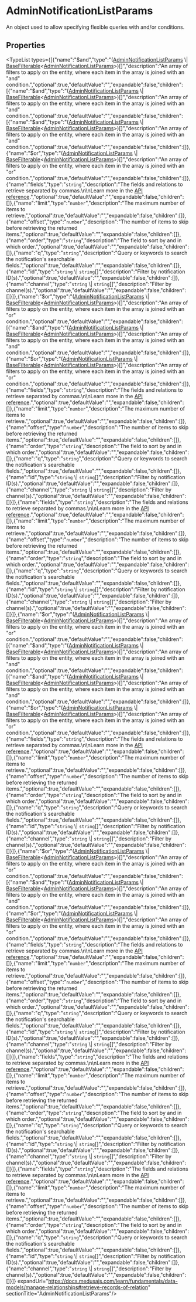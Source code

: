 
# AdminNotificationListParams

An object used to allow specifying flexible queries with and/or conditions.

## Properties

<TypeList types={[{"name":"$and","type":"([AdminNotificationListParams](./page.mdx) \\| [BaseFilterable](../../../DAL/interfaces/types.DAL.BaseFilterable/page.mdx)&#60;[AdminNotificationListParams](./page.mdx)&#62;)[]","description":"An array of filters to apply on the entity, where each item in the array is joined with an \"and\" condition.","optional":true,"defaultValue":"","expandable":false,"children":[{"name":"$and","type":"([AdminNotificationListParams](./page.mdx) \\| [BaseFilterable](../../../DAL/interfaces/types.DAL.BaseFilterable/page.mdx)&#60;[AdminNotificationListParams](./page.mdx)&#62;)[]","description":"An array of filters to apply on the entity, where each item in the array is joined with an \"and\" condition.","optional":true,"defaultValue":"","expandable":false,"children":[{"name":"$and","type":"([AdminNotificationListParams](./page.mdx) \\| [BaseFilterable](../../../DAL/interfaces/types.DAL.BaseFilterable/page.mdx)&#60;[AdminNotificationListParams](./page.mdx)&#62;)[]","description":"An array of filters to apply on the entity, where each item in the array is joined with an \"and\" condition.","optional":true,"defaultValue":"","expandable":false,"children":[]},{"name":"$or","type":"([AdminNotificationListParams](./page.mdx) \\| [BaseFilterable](../../../DAL/interfaces/types.DAL.BaseFilterable/page.mdx)&#60;[AdminNotificationListParams](./page.mdx)&#62;)[]","description":"An array of filters to apply on the entity, where each item in the array is joined with an \"or\" condition.","optional":true,"defaultValue":"","expandable":false,"children":[]},{"name":"fields","type":"`string`","description":"The fields and relations to retrieve separated by commas.\n\nLearn more in the [API reference](https://docs.medusajs.com/api/store#select-fields-and-relations).","optional":true,"defaultValue":"","expandable":false,"children":[]},{"name":"limit","type":"`number`","description":"The maximum number of items to retrieve.","optional":true,"defaultValue":"","expandable":false,"children":[]},{"name":"offset","type":"`number`","description":"The number of items to skip before retrieving the returned items.","optional":true,"defaultValue":"","expandable":false,"children":[]},{"name":"order","type":"`string`","description":"The field to sort by and in which order.","optional":true,"defaultValue":"","expandable":false,"children":[]},{"name":"q","type":"`string`","description":"Query or keywords to search the notification's searchable fields.","optional":true,"defaultValue":"","expandable":false,"children":[]},{"name":"id","type":"`string` \\| `string`[]","description":"Filter by notification ID(s).","optional":true,"defaultValue":"","expandable":false,"children":[]},{"name":"channel","type":"`string` \\| `string`[]","description":"Filter by channel(s).","optional":true,"defaultValue":"","expandable":false,"children":[]}]},{"name":"$or","type":"([AdminNotificationListParams](./page.mdx) \\| [BaseFilterable](../../../DAL/interfaces/types.DAL.BaseFilterable/page.mdx)&#60;[AdminNotificationListParams](./page.mdx)&#62;)[]","description":"An array of filters to apply on the entity, where each item in the array is joined with an \"or\" condition.","optional":true,"defaultValue":"","expandable":false,"children":[{"name":"$and","type":"([AdminNotificationListParams](./page.mdx) \\| [BaseFilterable](../../../DAL/interfaces/types.DAL.BaseFilterable/page.mdx)&#60;[AdminNotificationListParams](./page.mdx)&#62;)[]","description":"An array of filters to apply on the entity, where each item in the array is joined with an \"and\" condition.","optional":true,"defaultValue":"","expandable":false,"children":[]},{"name":"$or","type":"([AdminNotificationListParams](./page.mdx) \\| [BaseFilterable](../../../DAL/interfaces/types.DAL.BaseFilterable/page.mdx)&#60;[AdminNotificationListParams](./page.mdx)&#62;)[]","description":"An array of filters to apply on the entity, where each item in the array is joined with an \"or\" condition.","optional":true,"defaultValue":"","expandable":false,"children":[]},{"name":"fields","type":"`string`","description":"The fields and relations to retrieve separated by commas.\n\nLearn more in the [API reference](https://docs.medusajs.com/api/store#select-fields-and-relations).","optional":true,"defaultValue":"","expandable":false,"children":[]},{"name":"limit","type":"`number`","description":"The maximum number of items to retrieve.","optional":true,"defaultValue":"","expandable":false,"children":[]},{"name":"offset","type":"`number`","description":"The number of items to skip before retrieving the returned items.","optional":true,"defaultValue":"","expandable":false,"children":[]},{"name":"order","type":"`string`","description":"The field to sort by and in which order.","optional":true,"defaultValue":"","expandable":false,"children":[]},{"name":"q","type":"`string`","description":"Query or keywords to search the notification's searchable fields.","optional":true,"defaultValue":"","expandable":false,"children":[]},{"name":"id","type":"`string` \\| `string`[]","description":"Filter by notification ID(s).","optional":true,"defaultValue":"","expandable":false,"children":[]},{"name":"channel","type":"`string` \\| `string`[]","description":"Filter by channel(s).","optional":true,"defaultValue":"","expandable":false,"children":[]}]},{"name":"fields","type":"`string`","description":"The fields and relations to retrieve separated by commas.\n\nLearn more in the [API reference](https://docs.medusajs.com/api/store#select-fields-and-relations).","optional":true,"defaultValue":"","expandable":false,"children":[]},{"name":"limit","type":"`number`","description":"The maximum number of items to retrieve.","optional":true,"defaultValue":"","expandable":false,"children":[]},{"name":"offset","type":"`number`","description":"The number of items to skip before retrieving the returned items.","optional":true,"defaultValue":"","expandable":false,"children":[]},{"name":"order","type":"`string`","description":"The field to sort by and in which order.","optional":true,"defaultValue":"","expandable":false,"children":[]},{"name":"q","type":"`string`","description":"Query or keywords to search the notification's searchable fields.","optional":true,"defaultValue":"","expandable":false,"children":[]},{"name":"id","type":"`string` \\| `string`[]","description":"Filter by notification ID(s).","optional":true,"defaultValue":"","expandable":false,"children":[]},{"name":"channel","type":"`string` \\| `string`[]","description":"Filter by channel(s).","optional":true,"defaultValue":"","expandable":false,"children":[]}]},{"name":"$or","type":"([AdminNotificationListParams](./page.mdx) \\| [BaseFilterable](../../../DAL/interfaces/types.DAL.BaseFilterable/page.mdx)&#60;[AdminNotificationListParams](./page.mdx)&#62;)[]","description":"An array of filters to apply on the entity, where each item in the array is joined with an \"or\" condition.","optional":true,"defaultValue":"","expandable":false,"children":[{"name":"$and","type":"([AdminNotificationListParams](./page.mdx) \\| [BaseFilterable](../../../DAL/interfaces/types.DAL.BaseFilterable/page.mdx)&#60;[AdminNotificationListParams](./page.mdx)&#62;)[]","description":"An array of filters to apply on the entity, where each item in the array is joined with an \"and\" condition.","optional":true,"defaultValue":"","expandable":false,"children":[{"name":"$and","type":"([AdminNotificationListParams](./page.mdx) \\| [BaseFilterable](../../../DAL/interfaces/types.DAL.BaseFilterable/page.mdx)&#60;[AdminNotificationListParams](./page.mdx)&#62;)[]","description":"An array of filters to apply on the entity, where each item in the array is joined with an \"and\" condition.","optional":true,"defaultValue":"","expandable":false,"children":[]},{"name":"$or","type":"([AdminNotificationListParams](./page.mdx) \\| [BaseFilterable](../../../DAL/interfaces/types.DAL.BaseFilterable/page.mdx)&#60;[AdminNotificationListParams](./page.mdx)&#62;)[]","description":"An array of filters to apply on the entity, where each item in the array is joined with an \"or\" condition.","optional":true,"defaultValue":"","expandable":false,"children":[]},{"name":"fields","type":"`string`","description":"The fields and relations to retrieve separated by commas.\n\nLearn more in the [API reference](https://docs.medusajs.com/api/store#select-fields-and-relations).","optional":true,"defaultValue":"","expandable":false,"children":[]},{"name":"limit","type":"`number`","description":"The maximum number of items to retrieve.","optional":true,"defaultValue":"","expandable":false,"children":[]},{"name":"offset","type":"`number`","description":"The number of items to skip before retrieving the returned items.","optional":true,"defaultValue":"","expandable":false,"children":[]},{"name":"order","type":"`string`","description":"The field to sort by and in which order.","optional":true,"defaultValue":"","expandable":false,"children":[]},{"name":"q","type":"`string`","description":"Query or keywords to search the notification's searchable fields.","optional":true,"defaultValue":"","expandable":false,"children":[]},{"name":"id","type":"`string` \\| `string`[]","description":"Filter by notification ID(s).","optional":true,"defaultValue":"","expandable":false,"children":[]},{"name":"channel","type":"`string` \\| `string`[]","description":"Filter by channel(s).","optional":true,"defaultValue":"","expandable":false,"children":[]}]},{"name":"$or","type":"([AdminNotificationListParams](./page.mdx) \\| [BaseFilterable](../../../DAL/interfaces/types.DAL.BaseFilterable/page.mdx)&#60;[AdminNotificationListParams](./page.mdx)&#62;)[]","description":"An array of filters to apply on the entity, where each item in the array is joined with an \"or\" condition.","optional":true,"defaultValue":"","expandable":false,"children":[{"name":"$and","type":"([AdminNotificationListParams](./page.mdx) \\| [BaseFilterable](../../../DAL/interfaces/types.DAL.BaseFilterable/page.mdx)&#60;[AdminNotificationListParams](./page.mdx)&#62;)[]","description":"An array of filters to apply on the entity, where each item in the array is joined with an \"and\" condition.","optional":true,"defaultValue":"","expandable":false,"children":[]},{"name":"$or","type":"([AdminNotificationListParams](./page.mdx) \\| [BaseFilterable](../../../DAL/interfaces/types.DAL.BaseFilterable/page.mdx)&#60;[AdminNotificationListParams](./page.mdx)&#62;)[]","description":"An array of filters to apply on the entity, where each item in the array is joined with an \"or\" condition.","optional":true,"defaultValue":"","expandable":false,"children":[]},{"name":"fields","type":"`string`","description":"The fields and relations to retrieve separated by commas.\n\nLearn more in the [API reference](https://docs.medusajs.com/api/store#select-fields-and-relations).","optional":true,"defaultValue":"","expandable":false,"children":[]},{"name":"limit","type":"`number`","description":"The maximum number of items to retrieve.","optional":true,"defaultValue":"","expandable":false,"children":[]},{"name":"offset","type":"`number`","description":"The number of items to skip before retrieving the returned items.","optional":true,"defaultValue":"","expandable":false,"children":[]},{"name":"order","type":"`string`","description":"The field to sort by and in which order.","optional":true,"defaultValue":"","expandable":false,"children":[]},{"name":"q","type":"`string`","description":"Query or keywords to search the notification's searchable fields.","optional":true,"defaultValue":"","expandable":false,"children":[]},{"name":"id","type":"`string` \\| `string`[]","description":"Filter by notification ID(s).","optional":true,"defaultValue":"","expandable":false,"children":[]},{"name":"channel","type":"`string` \\| `string`[]","description":"Filter by channel(s).","optional":true,"defaultValue":"","expandable":false,"children":[]}]},{"name":"fields","type":"`string`","description":"The fields and relations to retrieve separated by commas.\n\nLearn more in the [API reference](https://docs.medusajs.com/api/store#select-fields-and-relations).","optional":true,"defaultValue":"","expandable":false,"children":[]},{"name":"limit","type":"`number`","description":"The maximum number of items to retrieve.","optional":true,"defaultValue":"","expandable":false,"children":[]},{"name":"offset","type":"`number`","description":"The number of items to skip before retrieving the returned items.","optional":true,"defaultValue":"","expandable":false,"children":[]},{"name":"order","type":"`string`","description":"The field to sort by and in which order.","optional":true,"defaultValue":"","expandable":false,"children":[]},{"name":"q","type":"`string`","description":"Query or keywords to search the notification's searchable fields.","optional":true,"defaultValue":"","expandable":false,"children":[]},{"name":"id","type":"`string` \\| `string`[]","description":"Filter by notification ID(s).","optional":true,"defaultValue":"","expandable":false,"children":[]},{"name":"channel","type":"`string` \\| `string`[]","description":"Filter by channel(s).","optional":true,"defaultValue":"","expandable":false,"children":[]}]},{"name":"fields","type":"`string`","description":"The fields and relations to retrieve separated by commas.\n\nLearn more in the [API reference](https://docs.medusajs.com/api/store#select-fields-and-relations).","optional":true,"defaultValue":"","expandable":false,"children":[]},{"name":"limit","type":"`number`","description":"The maximum number of items to retrieve.","optional":true,"defaultValue":"","expandable":false,"children":[]},{"name":"offset","type":"`number`","description":"The number of items to skip before retrieving the returned items.","optional":true,"defaultValue":"","expandable":false,"children":[]},{"name":"order","type":"`string`","description":"The field to sort by and in which order.","optional":true,"defaultValue":"","expandable":false,"children":[]},{"name":"q","type":"`string`","description":"Query or keywords to search the notification's searchable fields.","optional":true,"defaultValue":"","expandable":false,"children":[]},{"name":"id","type":"`string` \\| `string`[]","description":"Filter by notification ID(s).","optional":true,"defaultValue":"","expandable":false,"children":[]},{"name":"channel","type":"`string` \\| `string`[]","description":"Filter by channel(s).","optional":true,"defaultValue":"","expandable":false,"children":[]}]} expandUrl="https://docs.medusajs.com/learn/fundamentals/data-models/manage-relationships#retrieve-records-of-relation" sectionTitle="AdminNotificationListParams"/>
